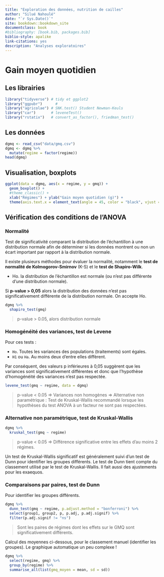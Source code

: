 ```yaml
--- 
title: "Exploration des données, nutrition de cailles"
author: "Silué Nahoulé"
date: "`r Sys.Date()`"
site: bookdown::bookdown_site
documentclass: book
#bibliography: [book.bib, packages.bib]
biblio-style: apalike
link-citations: yes
description: "Analyses exploratoires"
---
```


# Gain moyen quotidien {#gmq}

## Les librairies

```r
library("tidyverse") # tidy et ggplot2
library("ggpubr")      # 
library("agricolae") # SNK.test() Student Newman-Keuls
library("car")       # leveneTest()
library("rstatix")   # convert_as_factor(), friedman_test()
```

## Les données

```r
dgmq <- read_csv("data/gmq.csv")
dgmq <- dgmq %>%
  mutate(regime = factor(regime))
head(dgmq)
```

## Visualisation, boxplots

```r
ggplot(data = dgmq, aes(x = regime, y = gmq)) +
  geom_boxplot() + 
  #theme_classic() +
  xlab("Régimes") + ylab("Gain moyen quotidien (g)") +
  theme(axis.text.x = element_text(angle = 45, color = "black", vjust = 1, hjust = 1))
```

## Vérification des conditions de l'ANOVA

### Normalité

Test de significativité comparant la distribution de l’échantillon à une distribution normale afin de déterminer si les données montrent ou non un écart important par rapport à la distribution normale.

Il existe plusieurs méthodes pour évaluer la normalité, notamment le **test de normalité de Kolmogorov-Smirnov** (K-S) et le **test de Shapiro-Wilk**.

- Ho. la distribution de l’échantillon est normale (ou n'est pas différente d'une distribution normale).

Si **p-value > 0,05** alors la distribution des données n’est pas significativement différente de la distribution normale. On accepte Ho.

```r
dgmq %>%
  shapiro_test(gmq)
```

> p-value > 0.05, alors distribution normale

### Homogénéité des variances, test de Levene

Pour ces tests :

- `Ho`. Toutes les variances des populations (traitements) sont égales.
- `H1` ou `Ha`. Au moins deux d'entre elles diffèrent.

Par conséquent, des valeurs p inférieures à 0,05 suggèrent que les variances sont significativement différentes et donc que l'hypothèse d'homogénéité des variances n'est pas respectée.

```r
levene_test(gmq ~ regime, data = dgmq)
```

> p-value < 0.05 => Variances non homogènes => Alternative non paramétrique : Test de Kruskal-Wallis recommandé lorsque les hypothèses du test ANOVA à un facteur ne sont pas respectées.

### Alternative non paramétrique, test de Kruskal-Wallis

```r
dgmq %>% 
  kruskal_test(gmq ~ regime)
```

> p-value < 0.05 => Différence significative entre les effets d'au moins 2 régimes.

Un test de Kruskal-Wallis significatif est généralement suivi d’un test de Dunn pour identifier les groupes différents. Le test de Dunn tient compte du classement utilisé par le test de Kruskal-Wallis. Il fait aussi des ajustements pour les exaequos.

### Comparaisons par paires, test de Dunn 

Pour identifier les groupes différents. 

```r
dgmq %>% 
  dunn_test(gmq ~ regime, p.adjust.method = "bonferroni") %>% 
  select(group1, group2, p, p.adj, p.adj.signif) %>% 
  filter(p.adj.signif != "ns")
```

> Sont les paires de régimes dont les effets sur le GMQ sont significativement différents.

Calcul des moyennes ci-dessous, pour le classement manuel (identifier les groupes). Le graphique automatique un peu complexe !

```r
dgmq %>% 
  select(regime, gmq) %>% 
  group_by(regime) %>% 
  summarise_all(list(gmq_moyen = mean, sd = sd))
```
